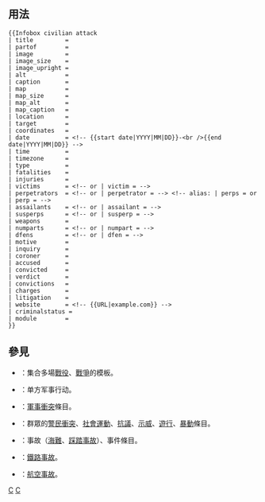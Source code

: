 <noinclude>{{template doc page viewed directly}}</noinclude>
<!-- 在本行下編輯模板說明 -->

== 用法 ==
{{Parameter names example|title|native_name|partof|image|image_size|image_upright|alt|caption|map|map_size|map_alt|map_caption|location|coordinates|date|time|time-begin|time-end|timezone|target|type|weapon|weapons|fatalities|injuries|victims|victim|perps|perp|perpetrators|perpetrator|susperps|susperp|numparts|numpart|dfens|dfen|motive|website|criminalstatus|notes}}
<pre>
{{Infobox civilian attack
| title         = 
| partof        = 
| image         = 
| image_size    = 
| image_upright =
| alt           = 
| caption       = 
| map           = 
| map_size      = 
| map_alt       = 
| map_caption   = 
| location      = 
| target        = 
| coordinates   = 
| date          = <!-- {{start date|YYYY|MM|DD}}-<br />{{end date|YYYY|MM|DD}} -->
| time          = 
| timezone      = 
| type          = 
| fatalities    = 
| injuries      = 
| victims       = <!-- or | victim = -->
| perpetrators  = <!-- or | perpetrator = --> <!-- alias: | perps = or | perp = -->
| assailants    = <!-- or | assailant = -->
| susperps      = <!-- or | susperp = -->
| weapons       = 
| numparts      = <!-- or | numpart = -->
| dfens         = <!-- or | dfen = -->
| motive        = 
| inquiry       = 
| coroner       = 
| accused       = 
| convicted     = 
| verdict       = 
| convictions   = 
| charges       = 
| litigation    = 
| website       = <!-- {{URL|example.com}} -->
| criminalstatus =
| module        =
}}
</pre>

== 參見 ==
* {{tl|Campaign}}：集合多場[[戰役]]、[[戰爭]]的模板。
* {{tl|Infobox military attack}}：单方军事行动。
* {{tl|Infobox military conflict}}：[[軍事衝突]]條目。
* {{tl|Infobox Civil Conflict}}：群眾的[[警民衝突]]、[[社會運動]]、[[抗議]]、[[示威]]、[[遊行]]、[[暴動]]條目。
* {{tl|Infobox event}}：事故（[[海難]]、[[踩踏事故]]）、事件條目。
* {{tl|Infobox rail accident}}：[[鐵路事故]]。
* {{tl|Infobox aircraft occurrence}}：[[航空事故]]。
<includeonly>
[[Category:活動信息框模板|C]]
[[Category:法律信息框模板|C]]
</includeonly>